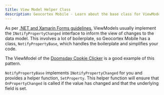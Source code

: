 ```yaml
---
title: View Model Helper Class
description: Geocortex Mobile - Learn about the base class for ViewModels in mobile, NotifyPropertyBase
---
```



As per [.NET and Xamarin Forms guidelines](https://docs.microsoft.com/en-us/xamarin/xamarin-forms/xaml/xaml-basics/data-bindings-to-mvvm#a-simple-viewmodel), ViewModels usually implement the `INotifyPropertyChanged` interface to inform the view of changes to the data model. This involves a lot of boilerplate, so Geocortex Mobile has a class, `NotifyPropertyBase`, which handles the boilerplate and simplifies your code.

The ViewModel of the [Doomsday Cookie Clicker](http://localhost:3000/docs/mobile/implement-component-with-ui#example-doomsday-cookie-clicker) is a good example of this pattern.

<DoomsdayCookieClickerViewModel />

`NotifyPropertyBase` implements `INotifyPropertyChanged` for you and provides a helper function, `SetProperty`. This helper function will ensure that `OnPropertyChanged` is called if the value has changed and that the underlying field is set.

